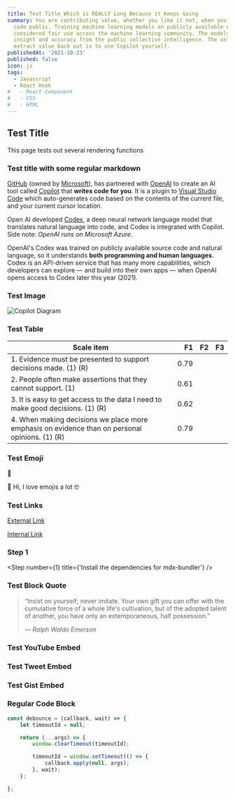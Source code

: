 ```yaml
---
title: Test Title Which is REALLY Long Because it Keeps Going
summary: You are contributing value, whether you like it not, when you make your
  code public. Training machine learning models on publicly available data is
  considered fair use across the machine learning community. The models gain
  insight and accuracy from the public collective intelligence. The only way to
  extract value back out is to use Copilot yourself.
publishedAt: '2021-10-23'
published: false
icon: js
tags:
  - Javascript
  - React Hook
#   - React Component
#   - CSS
#   - HTML
---
```


## Test Title

This page tests out several rendering functions

### Test title with some regular markdown

[GitHub](https://github.com/) (owned by [Microsoft](https://www.microsoft.com/en-us/)), has partnered with [OpenAI](https://openai.com/) to create an AI tool called [Copilot](https://copilot.github.com/) that **writes code for you**. It is a plugin to [Visual Studio Code](https://code.visualstudio.com/) which auto-generates code based on the contents of the current file, and your current cursor location.

Open AI developed [Codex](https://arxiv.org/abs/2107.03374), a deep neural network language model that translates natural language into code, and Codex is integrated with Copilot. Side note: _OpenAI runs on Microsoft Azure_.

OpenAI's Codex was trained on publicly available source code and natural language, so it understands **both programming and human languages**. Codex is an API-driven service that has many more capabilities, which developers can explore — and build into their own apps — when OpenAI opens access to Codex later this year (2021).

### Test Image

![Copilot Diagram](/assets/blog/img/copilot3.jpg)

### Test Table

| Scale item                                                                                     |   F1 |  F2 |  F3 |
| ---------------------------------------------------------------------------------------------- | ---: | --: | --: |
| 1. Evidence must be presented to support decisions made. (1) (R)                               | 0.79 |     |     |
| 2. People often make assertions that they cannot support. (1)                                  | 0.61 |     |     |
| 3. It is easy to get access to the data I need to make good decisions. (1) (R)                 | 0.62 |     |     |
| 4. When making decisions we place more emphasis on evidence than on personal opinions. (1) (R) | 0.79 |     |     |

### Test Emoji

:checkered_flag:

<p>👋 Hi, I love emojis a lot 🤓</p>

### Test Links

[External Link](https://news.ycombinator.com/news)

[Internal Link](/)

### Step 1

<Step number={1} title={'Install the dependencies for mdx-bundler'} />

### Test Block Quote

> “Insist on yourself; never imitate. Your own gift you can offer with the cumulative force of a whole life's cultivation, but of the adopted talent of another, you have only an extemporaneous, half possession.”
>
> <cite>&mdash; Ralph Waldo Emerson</cite>

### Test YouTube Embed

<YouTube link='https://youtu.be/FHwnrYm0mNc' />

### Test Tweet Embed

<Tweet tweetLink='PaulieScanlon/status/1201514996838141952' />

### Test Gist Embed

<CodeBlock>

<GitGist url='https://gist.githubusercontent.com/dstroot/94c152da31201f41ee8b550442ddbc0b/raw/3a23e00f7c861fe9d36d9e12289a6904ce2ad15e/useIntersectionObserver.js' />

</CodeBlock>

### Regular Code Block

<CodeBlock>

```JavaScript:debounce.js {1,4-7} showLineNumbers
const debounce = (callback, wait) => {
    let timeoutId = null;

    return (...args) => {
        window.clearTimeout(timeoutId);

        timeoutId = window.setTimeout(() => {
            callback.apply(null, args);
        }, wait);
    };

};
```

</CodeBlock>
